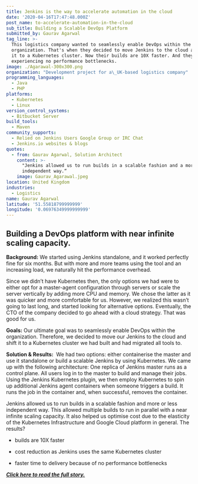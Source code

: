 ```yaml
---
title: Jenkins is the way to accelerate automation in the cloud
date: '2020-04-16T17:47:48.000Z'
post_name: to-accelerate-automation-in-the-cloud
sub_title: Building a Scalable DevOps Platform
submitted_by: Gaurav Agarwal
tag_line: >-
  This logistics company wanted to seamlessly enable DevOps within the
  organization. That's when they decided to move Jenkins to the cloud and shift
  it to a Kubernetes cluster. Now their builds are 10X faster. And they are
  experiencing no performance bottlenecks.
image: ./Agarawal-300x300.png
organization: "Development project for a\_UK-based logistics company"
programming_languages:
  - Java
  - PHP
platforms:
  - Kubernetes
  - Linux
version_control_systems:
  - Bitbucket Server
build_tools:
  - Maven
community_supports:
  - Relied on Jenkins Users Google Group or IRC Chat
  - Jenkins.io websites & blogs
quotes:
  - from: Gaurav Agarwal, Solution Architect
    content: >-
      "Jenkins allowed us to run builds in a scalable fashion and a more or less
      independent way.“
    image: Gaurav_Agarawal.jpeg
location: United Kingdom
industries:
  - Logistics
name: Gaurav Agarwal
latitude: '51.55818799999999'
longitude: '0.06976349999999999'
---
```

## Building a DevOps platform with near infinite scaling capacity.

**Background:** We started using Jenkins standalone, and it worked perfectly fine for six months. But with more and more teams using the tool and an increasing load, we naturally hit the performance overhead.

Since we didn’t have Kubernetes then, the only options we had were to either opt for a master-agent configuration through servers or scale the server vertically by adding more CPU and memory. We chose the latter as it was quicker and more comfortable for us. However, we realized this wasn’t going to last long, and started looking for alternative options. Eventually, the CTO of the company decided to go ahead with a cloud strategy. That was good for us.

**Goals:** Our ultimate goal was to seamlessly enable DevOps within the organization. Therefore, we decided to move our Jenkins to the cloud and shift it to a Kubernetes cluster we had built and had migrated all tools to.

<Testimonal idx="0" />

**Solution & Results:**  We had two options: either containerise the master and use it standalone or build a scalable Jenkins by using Kubernetes. We came up with the following architecture: One replica of Jenkins master runs as a control plane. All users log in to the master to build and manage their jobs. Using the Jenkins Kubernetes plugin, we then employ Kubernetes to spin up additional Jenkins agent containers when someone triggers a build. It runs the job in the container and, when successful, removes the container.

Jenkins allowed us to run builds in a scalable fashion and more or less independent way. This allowed multiple builds to run in parallel with a near infinite scaling capacity. It also helped us optimise cost due to the elasticity of the Kubernetes Infrastructure and Google Cloud platform in general. The results?

-   builds are 10X faster

-   cost reduction as Jenkins uses the same Kubernetes cluster

-   faster time to delivery because of no performance bottlenecks

***[Click here to read the full story.](https://medium.com/better-programming/how-we-scaled-jenkins-in-less-than-a-day-ccbcada8e4a4)***
